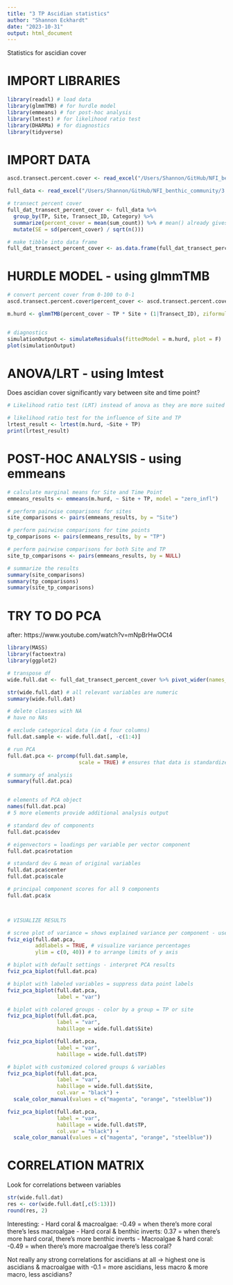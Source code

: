```yaml
---
title: "3 TP Ascidian statistics"
author: "Shannon Eckhardt"
date: "2023-10-31"
output: html_document
---
```


Statistics for ascidian cover

# IMPORT LIBRARIES
```r
library(readxl) # load data
library(glmmTMB) # for hurdle model
library(emmeans) # for post-hoc analysis
library(lmtest) # for likelihood ratio test
library(DHARMa) # for diagnostics
library(tidyverse)
```

# IMPORT DATA
```r
ascd.transect.percent.cover <- read_excel("/Users/Shannon/GitHub/NFI_benthic_community/3 TP Analysis/01 - Data/Ascidian_transect_percent_cover.xlsx")

full_data <- read_excel("/Users/Shannon/GitHub/NFI_benthic_community/3 TP Analysis/01 - Data/FULL_DATA_21_22_23.xlsx")

# transect percent cover
full_dat_transect_percent_cover <- full_data %>%
  group_by(TP, Site, Transect_ID, Category) %>%
  summarize(percent_cover = mean(sum_count)) %>% # mean() already gives a percentage
  mutate(SE = sd(percent_cover) / sqrt(n()))

# make tibble into data frame
full_dat_transect_percent_cover <- as.data.frame(full_dat_transect_percent_cover)
```

# HURDLE MODEL - using glmmTMB
```r
# convert percent cover from 0-100 to 0-1
ascd.transect.percent.cover$percent_cover <- ascd.transect.percent.cover$percent_cover / 100

m.hurd <- glmmTMB(percent_cover ~ TP * Site + (1|Transect_ID), ziformula = ~1, data = ascd.transect.percent.cover, family=beta_family())


# diagnostics
simulationOutput <- simulateResiduals(fittedModel = m.hurd, plot = F)
plot(simulationOutput)
```

# ANOVA/LRT - using lmtest
Does ascidian cover significantly vary between site and time point?
```r
# Likelihood ratio test (LRT) instead of anova as they are more suited for mixed-effects models and models with non-Gaussian distributions?

# likelihood ratio test for the influence of Site and TP
lrtest_result <- lrtest(m.hurd, ~Site + TP)
print(lrtest_result)
```

# POST-HOC ANALYSIS - using emmeans
```r
# calculate marginal means for Site and Time Point
emmeans_results <- emmeans(m.hurd, ~ Site + TP, model = "zero_infl")

# perform pairwise comparisons for sites
site_comparisons <- pairs(emmeans_results, by = "Site")

# perform pairwise comparisons for time points
tp_comparisons <- pairs(emmeans_results, by = "TP")

# perform pairwise comparisons for both Site and TP
site_tp_comparisons <- pairs(emmeans_results, by = NULL)

# summarize the results
summary(site_comparisons)
summary(tp_comparisons)
summary(site_tp_comparisons)
```

# TRY TO DO PCA

after: https://www.youtube.com/watch?v=mNpBrHwOCt4

```r
library(MASS)
library(factoextra)
library(ggplot2)

# transpose df
wide.full.dat <- full_dat_transect_percent_cover %>% pivot_wider(names_from = Category, values_from = percent_cover)

str(wide.full.dat) # all relevant variables are numeric
summary(wide.full.dat)

# delete classes with NA
# have no NAs

# exclude categorical data (in 4 four columns)
full.dat.sample <- wide.full.dat[, -c(1:4)]

# run PCA
full.dat.pca <- prcomp(full.dat.sample,
                       scale = TRUE) # ensures that data is standardized - important to avoid bias in analysis

# summary of analysis
summary(full.dat.pca)


# elements of PCA object
names(full.dat.pca)
# 5 more elements provide additional analysis output

# standard dev of components
full.dat.pca$sdev

# eigenvectors = loadings per variable per vector component
full.dat.pca$rotation

# standard dev & mean of original variables
full.dat.pca$center
full.dat.pca$scale

# principal component scores for all 9 components
full.dat.pca$x



# VISUALIZE RESULTS

# scree plot of variance = shows explained variance per component - used to decide on optimal number of components to retain in analysis
fviz_eig(full.dat.pca, 
         addlabels = TRUE, # visualize variance percentages
         ylim = c(0, 40)) # to arrange limits of y axis

# biplot with default settings - interpret PCA results
fviz_pca_biplot(full.dat.pca)

# biplot with labeled variables = suppress data point labels
fviz_pca_biplot(full.dat.pca,
                label = "var")

# biplot with colored groups - color by a group = TP or site
fviz_pca_biplot(full.dat.pca,
                label = "var",
                habillage = wide.full.dat$Site)

fviz_pca_biplot(full.dat.pca,
                label = "var",
                habillage = wide.full.dat$TP)

# biplot with customized colored groups & variables
fviz_pca_biplot(full.dat.pca,
                label = "var",
                habillage = wide.full.dat$Site, 
                col.var = "black") +
  scale_color_manual(values = c("magenta", "orange", "steelblue"))

fviz_pca_biplot(full.dat.pca,
                label = "var",
                habillage = wide.full.dat$TP, 
                col.var = "black") +
  scale_color_manual(values = c("magenta", "orange", "steelblue"))


```

# CORRELATION MATRIX

Look for correlations between variables

```r
str(wide.full.dat)
res <- cor(wide.full.dat[,c(5:13)])
round(res, 2)
```
Interesting:
- Hard coral & macroalgae: -0.49 = when there's more coral there's less macroalgae
- Hard coral & benthic inverts: 0.37 = when there's more hard coral, there's more benthic inverts
- Macroalgae & hard coral: -0.49 = when there's more macroalgae there's less coral?

Not really any strong correlations for ascidians at all
-> highest one is ascidians & macroalgae with -0.1 = more ascidians, less macro & more macro, less ascidians?



